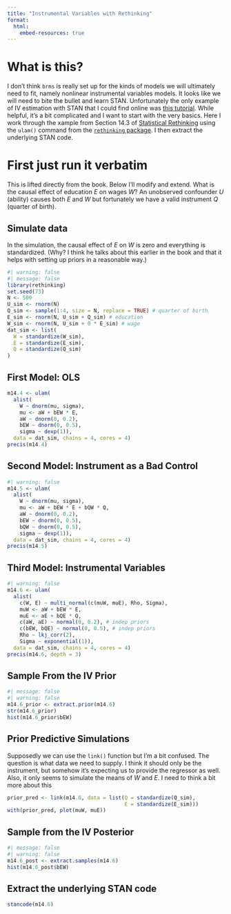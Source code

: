 ```yaml
---
title: "Instrumental Variables with Rethinking"
format: 
  html:
    embed-resources: true
---
```


# What is this?

I don't think `brms` is really set up for the kinds of models we will ultimately need to fit, namely nonlinear instrumental variables models.
It looks like we will need to bite the bullet and learn STAN.
Unfortunately the only example of IV estimation with STAN that I could find online was [this tutorial](https://khakieconomics.github.io/2017/11/26/Bayesian_iv.html). While helpful, it's a bit complicated and I want to start with the very basics.
Here I work through the xample from Section 14.3 of [Statistical Rethinking](https://xcelab.net/rm/statistical-rethinking/) using the `ulam()` command from the [`rethinking` package](https://github.com/rmcelreath/rethinking).
I then extract the underlying STAN code.

# First just run it verbatim

This is lifted directly from the book. Below I'll modify and extend.
What is the causal effect of education $E$ on wages $W$?
An unobserved confounder $U$ (ability) causes both $E$ and $W$ but fortunately we have a valid instrument $Q$ (quarter of birth).


## Simulate data
In the simulation, the causal effect of $E$ on $W$ is zero and everything is standardized. (Why? I think he talks about this earlier in the book and that it helps with setting up priors in a reasonable way.)
```r
#| warning: false
#| message: false
library(rethinking)
set.seed(73)
N <- 500
U_sim <- rnorm(N)
Q_sim <- sample(1:4, size = N, replace = TRUE) # quarter of birth
E_sim <- rnorm(N, U_sim + Q_sim) # education
W_sim <- rnorm(N, U_sim + 0 * E_sim) # wage
dat_sim <- list(
  W = standardize(W_sim), 
  E = standardize(E_sim),
  Q = standardize(Q_sim)
)
```

## First Model: OLS
```r
m14.4 <- ulam(
  alist(
    W ~ dnorm(mu, sigma), 
    mu <- aW + bEW * E, 
    aW ~ dnorm(0, 0.2),  
    bEW ~ dnorm(0, 0.5), 
    sigma ~ dexp(1)),
  data = dat_sim, chains = 4, cores = 4)
precis(m14.4)
```


## Second Model: Instrument as a Bad Control
```r
#| warning: false
m14.5 <- ulam(
  alist(
    W ~ dnorm(mu, sigma), 
    mu <- aW + bEW * E + bQW * Q, 
    aW ~ dnorm(0, 0.2),  
    bEW ~ dnorm(0, 0.5), 
    bQW ~ dnorm(0, 0.5),
    sigma ~ dexp(1)),
  data = dat_sim, chains = 4, cores = 4)
precis(m14.5)
```

## Third Model: Instrumental Variables
```r
#| warning: false
m14.6 <- ulam(
  alist(
    c(W, E) ~ multi_normal(c(muW, muE), Rho, Sigma),
    muW <- aW + bEW * E,
    muE <- aE + bQE * Q, 
    c(aW, aE) ~ normal(0, 0.2), # indep priors
    c(bEW, bQE) ~ normal(0, 0.5), # indep priors
    Rho ~ lkj_corr(2), 
    Sigma ~ exponential(1)),
  data = dat_sim, chains = 4, cores = 4)
precis(m14.6, depth = 3)
```



## Sample From the IV Prior
```r
#| message: false
#| warning: false
m14.6_prior <- extract.prior(m14.6)
str(m14.6_prior)
hist(m14.6_prior$bEW)
```


## Prior Predictive Simulations
Supposedly we can use the `link()` function but I'm a bit confused. The question is what data we need to supply. I think it should only be the instrument, but somehow it's expecting us to provide the regressor as well. Also, it only seems to simulate the means of $W$ and $E$. I need to think a bit more about this
```r
prior_pred <- link(m14.6, data = list(Q = standardize(Q_sim), 
                                      E = standardize(E_sim))) 
with(prior_pred, plot(muW, muE))
```


## Sample from the IV Posterior
```r
#| message: false
#| warning: false
m14.6_post <- extract.samples(m14.6)
hist(m14.6_post$bEW)
```


## Extract the underlying STAN code
```r
stancode(m14.6)
```

